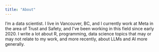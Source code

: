 ```yaml
--- 
title: "About"
---
```


I'm a data scientist. I live in Vancouver, BC, and I currently work at Meta in the area of Trust and Safety, and I've been working in this field since early 2020. I write a lot about R, programming, data science topics that may or may not relate to my work, and more recently, about LLMs and AI more generally.
